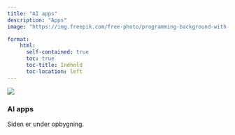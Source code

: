 ```yaml
---
title: "AI apps"
description: "Apps"
image: "https://img.freepik.com/free-photo/programming-background-with-html_23-2150038862.jpg?w=1060&t=st=1692096422~exp=1692097022~hmac=ffc7b1e063b8411b4a7add7f9bf356165e7517b07ee59017a35b150f5f81dfd2"

format:
    html: 
      self-contained: true
      toc: true
      toc-title: Indhold
      toc-location: left
---
```


![](https://img.freepik.com/free-photo/programming-background-with-html_23-2150038862.jpg?w=1060&t=st=1692096422~exp=1692097022~hmac=ffc7b1e063b8411b4a7add7f9bf356165e7517b07ee59017a35b150f5f81dfd2)

### AI apps

Siden er under opbygning.